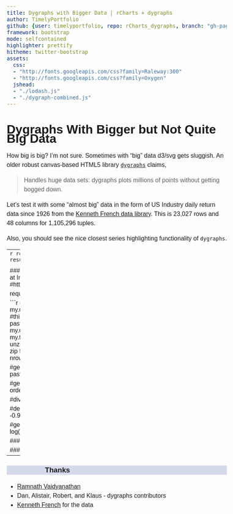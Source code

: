 ```yaml
---
title: Dygraphs with Bigger Data | rCharts + dygraphs
author: TimelyPortfolio
github: {user: timelyportfolio, repo: rCharts_dygraphs, branch: "gh-pages"}
framework: bootstrap
mode: selfcontained
highlighter: prettify
hitheme: twitter-bootstrap
assets:
  css:
  - "http://fonts.googleapis.com/css?family=Raleway:300"
  - "http://fonts.googleapis.com/css?family=Oxygen"
  jshead:
  - "./lodash.js"
  - "./dygraph-combined.js"
--- 
```


<!-- thanks http://stackoverflow.com/questions/17836686/highlight-closest-series-but-only-show-x-y-of-highlighted-series -->
<style>
  #status > span { display: none; }
  #status > span.highlight { display: inline; }
  
.container{width:950px;}

body{
  font-family: 'Oxygen', sans-serif;
  font-size: 16px;
  line-height: 24px;
}

h1,h2,h3,h4 {
font-family: 'Raleway', sans-serif;
}

h3 {
background-color: #D4DAEC;
  text-indent: 100px; 
}

h4 {
text-indent: 100px;
}
</style>


# Dygraphs With Bigger but Not Quite Big Data

How big is big?  I'm not sure.  Sometimes with "big" data d3/svg gets sluggish.  An older robust canvas-based HTML5 library [`dygraphs`](http://dygraphs.com) claims,

<blockquote>
Handles huge data sets: dygraphs plots millions of points without getting bogged down.
</blockquote>

Let's test it with some "almost big" data in the form of US Industry daily return data since 1926 from the [Kenneth French data library](http://mba.tuck.dartmouth.edu/pages/faculty/ken.french/data_library.html).  This is 23,027 rows and 48 columns for 1,105,296 tuples.

Also, you should see the nice closest series highlighting functionality of `dygraphs`.

---
```r
require(knitr)
opts_chunk$set(
  echo=T,
  warning=F,
  error=F, 
  message=F,
  cache = F,
  results = 'asis',
  fig.width = 11,
  fig.height = 4
)
```

<div class = 'row'>
  <div id = "dygraphIndustry" class = 'span8' style = 'height:300px;'>
  </div>
  <div id="status" class = 'span4'>
  </div>  
</div>
<div class = 'row'>
  <div class = 'span8 offset2'>
    <small class="text-info">drag/highlight to zoom; double-click to unzoom</small>
  </div>
</div>
<br>

### Get the Data
```r
library(rCharts)
#get very helpful Ken French data
#for this project we will look at Industry Portfolios
#http://mba.tuck.dartmouth.edu/pages/faculty/ken.french/ftp/48_Industry_Portfolios_daily.zip
 
require(quantmod)
```

```r
#my.url will be the location of the zip file with the data
my.url="http://mba.tuck.dartmouth.edu/pages/faculty/ken.french/ftp/48_Industry_Portfolios_daily.zip"
#this will be the temp file set up for the zip file
my.tempfile<-paste(tempdir(),"\\frenchindustry.zip",sep="")
#my.usefile is the name of the txt file with the data
my.usefile<-paste(tempdir(),"\\48_Industry_Portfolios_daily.txt",sep="")
download.file(my.url, my.tempfile, method="auto", 
              quiet = FALSE, mode = "wb",cacheOK = TRUE)
unzip(my.tempfile,exdir=tempdir(),junkpath=TRUE)
#read space delimited text file extracted from zip
french_industry <- read.table(file=my.usefile,
                              header = TRUE, sep = "",
                              as.is = TRUE,
                              skip = 9, nrows=23027)
 
#get dates ready for xts index
datestoformat <- rownames(french_industry)
datestoformat <- paste(substr(datestoformat,1,4),
                       substr(datestoformat,5,6),substr(datestoformat,7,8),sep="-")
 
#get xts for analysis
french_industry_xts <- as.xts(french_industry[,1:NCOL(french_industry)],
                              order.by=as.Date(datestoformat))
 
#divide by 100 to get percent
french_industry_xts <- french_industry_xts/100
 
#delete missing data which is denoted by -0.9999
french_industry_xts[which(french_industry_xts < -0.99,arr.ind=TRUE)[,1],
                  unique(which(french_industry_xts < -0.99,arr.ind=TRUE)[,2])] <- 0
 
#get price series or cumulative growth of 1
french_industry_price <- log(cumprod(french_industry_xts+1))
```

### Write the Data To Demonstrate Data from url
```r
#write to a csv that we will read with dygraphs url
write.csv(
  data.frame(french_industry_price),
  "french_industry.csv",
  quote = F
)
```

### rCharts Magic
```r
dy1 <- rCharts$new()
dy1$setLib( "." )
dy1$templates$script = "chart_csv.html"
dy1$set(
  data = "./french_industry.csv",
  chart = list(
    title = "US Industries Since 1926 | source: Kenneth French",
    ylabel = "Cumulative Return (log)",
    labelsDiv = "#!document.getElementById('status')!#",
    labelsDivStyles= list(
      background = 'none'
    ),
    strokeWidth = 0.75,
    showLabelsOnHighlight = TRUE,
    highlightCircleSize = 2,    
    highlightSeriesOpts = list(
      strokeWidth = 1,
      highlightCircleSize = 5
    ),
    width = 550
  )
)
cat(noquote(dy1$html( chartId = "dygraphIndustry" )))
```

---
### Thanks
- [Ramnath Vaidyanathan](http://twitter.com/ramnath_vaidya)
- Dan, Alistair, Robert, and Klaus - dygraphs contributors
- [Kenneth French](http://mba.tuck.dartmouth.edu/pages/faculty/ken.french/data_library.html) for the data
